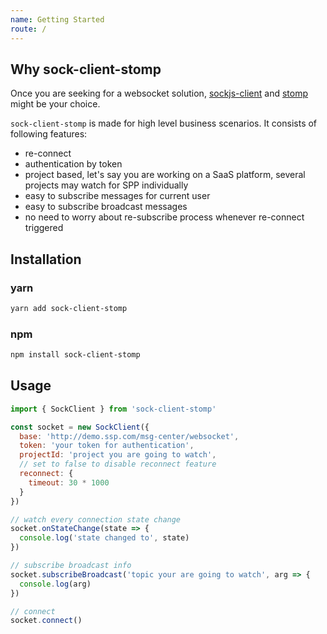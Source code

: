 ```yaml
---
name: Getting Started
route: /
---
```


## Why sock-client-stomp

Once you are seeking for a websocket solution, [sockjs-client](https://github.com/sockjs/sockjs-client) and [stomp](http://jmesnil.net/stomp-websocket/doc/) might be your choice.

`sock-client-stomp` is made for high level business scenarios. It consists of following features:

- re-connect
- authentication by token
- project based, let's say you are working on a SaaS platform, several projects may watch for SPP individually
- easy to subscribe messages for current user
- easy to subscribe broadcast messages
- no need to worry about re-subscribe process whenever re-connect triggered

## Installation

### yarn

```bash
yarn add sock-client-stomp
```

### npm

```bash
npm install sock-client-stomp
```

## Usage

```javascript
import { SockClient } from 'sock-client-stomp'

const socket = new SockClient({
  base: 'http://demo.ssp.com/msg-center/websocket',
  token: 'your token for authentication',
  projectId: 'project you are going to watch',
  // set to false to disable reconnect feature
  reconnect: {
    timeout: 30 * 1000
  }
})

// watch every connection state change
socket.onStateChange(state => {
  console.log('state changed to', state)
})

// subscribe broadcast info
socket.subscribeBroadcast('topic your are going to watch', arg => {
  console.log(arg)
})

// connect
socket.connect()
```
